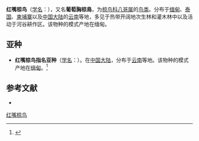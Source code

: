 {{Speciesbox
| image = Acridotheres burmannicus.jpg
| status = LC
| status_system = IUCN3.1
| status_ref =<ref name=iucn>{{cite web | author=BirdLife International | title=''Acridotheres burmannicus'' | work=[[IUCN_Red_List_of_Threatened_Species|IUCN Red List of Threatened Species]] | publisher=[[International_Union_for_Conservation_of_Nature|International Union for Conservation of Nature]] | year=2016 | url=http://www.iucnredlist.org/details/103870359/0 | accessdate=11 May 2018 | archive-date=2018-06-02 | archive-url=https://web.archive.org/web/20180602153508/http://www.iucnredlist.org/details/103870359/0 | dead-url=no }}</ref>
| genus = Acridotheres
| species = burmannicus
| authority = ([[Thomas_C._Jerdon|Jerdon]], 1862)
| synonyms = *''Poliopsar cambodianus''
*''Sturnus burmannicus''}}

'''红嘴椋鸟'''（[[学名|学名]]：{{lang|la|''Acridotheres burmannicus''}}），又名'''葡萄胸椋鳥'''，为[[椋鸟科|椋鸟科]][[八哥属|八哥属]]的[[鸟类|鸟类]]。分布于[[缅甸|缅甸]]、[[泰国|泰国]]、[[柬埔寨|柬埔寨]]以及[[中国大陆|中国大陆]]的[[云南|云南]]等地，多见于热带开阔地次生林和灌木林中以及活动于河谷耕作区。该物种的模式产地在缅甸。

==亚种==
*'''红嘴椋鸟指名亚种'''（[[学名|学名]]：{{lang|la|''Sturnus burmannicus burmannicus''}}）。在[[中国大陆|中国大陆]]，分布于[[云南|云南]]等地。该物种的模式产地在[[缅甸|缅甸]]。<ref name='id2843'>{{cite web| url =http://www.bioinfo.cn/db05/BjdwSpecies.php?action=view&id=2843| title =红嘴椋鸟指名亚种| work =《中国动物物种编目数据库》| publisher =中国科学院微生物研究所| author =中国科学院动物研究所| accessdate =2009-04-04| deadurl =yes| archiveurl =https://web.archive.org/web/20160305005110/http://www.bioinfo.cn/db05/BjdwSpecies.php?action=view&id=2843| archivedate =2016-03-05}}</ref>

== 参考文献 ==
{{reflist}}
* {{TaiBNET| zh=葡萄胸椋鳥 | id=419435 | binomial=Acridotheres burmannicus | authority=Jerdon, 1862 | var= | accessdate=2013-01-24}}
{{Taxonbar|from=Q27075591}}

[[Category:椋鸟属|红嘴椋鸟]]


{{雀形目小作品}}